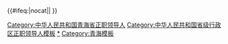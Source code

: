 {{Navbox
|name = 中华人民共和国青海省正职领导人
|title = [[中华人民共和国]][[青海省]][[党和国家机构|四大机构]][[省部级正职|正职]][[中华人民共和国省级行政区领导人|领导人]]
|above = [[中华人民共和国省会列表|省会]]：[[西宁市]]
|image = [[File:China_Qinghai.svg|80px]]
|state = {{{state<includeonly>|collapsed</includeonly>}}}

|group1 = [[中国共产党青海省委员会|省委]][[省委书记|负责人]]
|list1 = [[張仲良]]{{to}}[[赵寿山]]{{to}}[[高峰 (1914年)|高　峰]]{{to}}[[王昭 (政治人物)|王　昭]]{{to}}[[楊植霖]]{{to}}[[劉賢權]]{{to}}[[譚啟龍]]{{to}}[[梁步庭]]{{to}}[[赵海峰]]{{to}}[[尹克升]]{{to}}[[田成平]]{{to}}[[白恩培]]{{to}}[[苏荣|苏　荣]]{{to}}[[赵乐际]]{{to}}[[强卫|强　卫]]{{to}}[[骆惠宁]]{{to}}[[王国生 (1956年)|王国生]]{{to}}[[王建军 (1958年)|王建军]]{{to}}[[信长星]]

|group2 = [[青海省人民代表大会常务委员会|省人大常委会]]主任
|list2 = [[譚啟龍]]{{to}}[[冀春光]]{{to}}[[扎喜旺徐]]{{to}}[[宋林 (1917年)|宋　林]]{{to}}[[宦爵才郎]]{{to}}[[田成平]]{{to}}[[白恩培]]{{to}}[[苏荣|苏　荣]]{{to}}[[赵乐际]]{{to}}[[强卫|强　卫]]{{to}}[[骆惠宁]]{{to}}[[王国生 (1956年)|王国生]]{{to}}[[王建军 (1958年)|王建军]]{{to}}[[信长星]]

|group3 = [[青海省人民政府|省政府]][[青海行政长官列表|首长]]
|list3 = [[赵寿山]]{{to}}[[張仲良]]{{to}}[[孙作宾]]{{to}}[[袁任远]]{{to}}[[王昭 (政治人物)|王　昭]]{{to}}[[劉賢權]]{{to}}[[譚啟龍]]{{to}}[[张国声]]{{to}}[[黄静波 (政治人物)|黄静波]]{{to}}[[宋瑞祥]]{{to}}[[金基鹏]]{{to}}[[田成平]]{{to}}[[白恩培]]{{to}}[[赵乐际]]{{to}}[[杨传堂]]{{to}}[[宋秀岩]]{{to}}[[骆惠宁]]{{to}}[[郝鹏|郝　鹏]]{{to}}[[王建军 (1958年)|王建军]]{{to}}[[刘宁 (1962年)|刘　宁]]{{to}}[[信长星]]{{to}}[[吴晓军]]

|group4 = [[中国人民政治协商会议青海省委员会|省政协]]主席
|list4 = [[高峰 (1914年)|高　峰]]{{to}}[[楊植霖]]{{to}}[[譚啟龍]]{{to}}[[扎喜旺徐]]{{to}}[[赵海峰]]{{to}}[[沈岭|沈　岭]]{{to}}[[刘枫|刘　枫]]{{to}}[[韩应选]]{{to}}[[桑结加]]{{to}}[[白玛|白　玛]]{{to}}[[仁青加]]{{to}}[[多杰热旦]]{{to}}[[公保扎西]]

|belowstyle = text-align: left; font-size: 80%;
|below = {{中华人民共和国省级行政区正职领导人模板索引}}
}}<includeonly>{{#ifeq:{{{1}}}|nocat||
[[Category:中华人民共和国青海省正职领导人]]
}}</includeonly><noinclude>
[[Category:中华人民共和国省级行政区正职领导人模板]]
[[Category:中华人民共和国青海省正职领导人|*]]
[[Category:青海模板]]
</noinclude>